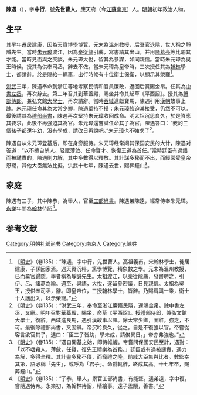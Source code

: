 {{Otheruses|陳遇}}
'''陳遇'''（{{bd|1313年||1384年}}），字'''中行'''，號'''先世曹人'''，應天府（今[[江蘇|江蘇]][[南京|南京]]）人。[[明朝|明朝]]初年政治人物。

== 生平 ==
其早年遷居[[建康|建康]]，因為天資博學博覽，元末為溫州教授，后棄官退隱，世人稱之靜誠先生。當時[[朱元璋|朱元璋]]渡江，因為[[秦從龍|秦從龍]]引薦，寫書請其出山，并用[[諸葛亮|諸葛亮]]等比喻其才能。當時見面與之交談，朱元璋大悅，留其為參謀，如同親信。當時朱元璋為吳王時候，授其為供奉司丞，辭去不做。當朱元璋為皇帝時，三次授任其為[[翰林|翰林]]學士，都請辭。於是賜給一輛車，出行時候有十位衛士保衛，以顯示其榮寵<ref>《[[明史|明史]]》（卷135）：“陳遇，字中行，先世曹人。高祖義甫，宋翰林學士，徙居建康，子孫因家焉。遇天資沉粹，篤學博覽，精象數之學。元末為溫州教授，已而棄官歸隱。學者稱為靜誠先生。太祖渡江，以秦從龍薦，發書聘之，引伊、呂、諸葛為喻。遇至，與語，大悅，遂留參密議，日見親信。太祖為吳王，授供奉司丞，辭。即皇帝位，三授翰林學士，皆辭。乃賜肩輿一乘，衛士十人護出入，以示榮寵。”</ref>。

[[洪武|洪武]]三年，陳遇奉命到浙江等地考察民情和官員廉政，返回后賞賜金帛。任其為[[中書左丞|中書左丞]]，再次辭去。第二年召其到華蓋殿，賜坐并命其起草《平西詔》。授其為[[禮部侍郎|禮部侍郎]]，兼弘文館[[大學士|大學士]]，再次請辭。當時[[西域|西域]]進獻寶馬，陳遇引用[[漢朝|漢朝]]故事上諫。朱元璋任命其為太常少卿，陳遇堅持不授；朱元璋強迫其接受，仍然不可以。最後請其為[[禮部尚書|禮部尚書]]，陳遇再次堅持朱元璋收回成命。明太祖沉思良久，於是答應其要求，此後不再強迫其為官。朱元璋還嘗試任命其子為官，陳遇答曰：“我的三個孩子都還年幼，沒有學成，請改日再說吧。”朱元璋也不強求了<ref>《[[明史|明史]]》（卷135）：“洪武三年，奉命至浙江廉察民隱，還賜金帛。除中書左丞，又辭。明年召對華蓋殿，賜坐，命草《平西詔》。授禮部侍郎，兼弘文館大學士，復辭。西域進良馬，遇引漢故事以諫。除太常少卿，固辭。強之，不可。最後除禮部尚書，又固辭。帝沉吟良久，從之。自是不復強以官。帝嘗從容言欲官其子，遇曰：「臣三子皆幼，學未成，請俟異日。」帝亦弗強也。”</ref>。

陳遇自从朱元璋登基后，即在身旁服侍。朱元璋经常问其保国安民的大计，陳遇对答道：“以不擅自杀人、轻赋薄敛、任命賢才、恢復王道為首任。”當時廷臣有過錯而被譴責的，陳遇則力解，其中多數得以釋放。其計謀多秘而不出，而經常受皇帝恩寵，其他大臣無法比擬。洪武十七年，陳遇去世，賜葬鐘山<ref>《[[明史|明史]]》（卷135）：“遇自開基之始，即侍帷幄。帝嘗問保國安民至計，遇對：「以不嗜殺人，薄斂，任賢，復先王禮樂為首務。」廷臣或有過被譴責，遇力為解，多得全釋。其計畫多秘不傳，而寵禮之隆，勛戚大臣無與比者。數監幸其第，語必稱「先生」，或呼為「君子」。命爵輒辭，終成其高。十七年卒，賜葬鐘山。”</ref>。

== 家庭 ==
陳遇有三子，其中陳恭，為舉人，官至[[工部尚書|工部尚書]]。陳遇弟陳遠，經常侍奉朱元璋。[[永乐_(明朝)|永樂]]年間為[[翰林|翰林]]待詔<ref>《[[明史|明史]]》（卷135）：“子恭，舉人，累官工部尚書，有能聲。遇弟遠，字中復，嘗隨遇侍帝。永樂初，為翰林待詔，精繪事。遠子孟顒，善書。”</ref>。

==参考文献==
{{wikisource|明史/卷135}}
<div class="references-small">
<references></references>
</div>

[[Category:明朝礼部尚书|Category:明朝礼部尚书]]
[[Category:南京人|Category:南京人]]
[[Category:陳姓|Category:陳姓]]